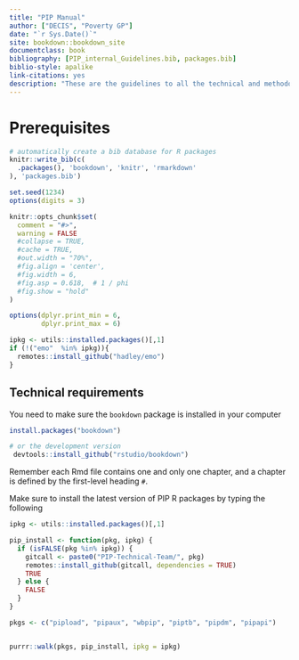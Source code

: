 ```yaml
--- 
title: "PIP Manual"
author: ["DECIS", "Poverty GP"]
date: "`r Sys.Date()`"
site: bookdown::bookdown_site
documentclass: book
bibliography: [PIP_internal_Guidelines.bib, packages.bib]
biblio-style: apalike
link-citations: yes
description: "These are the guidelines to all the technical and methodological decisions taken during the creation of packges for the PIP workflow."
---
```


# Prerequisites {-}

```r
# automatically create a bib database for R packages
knitr::write_bib(c(
  .packages(), 'bookdown', 'knitr', 'rmarkdown'
), 'packages.bib')

set.seed(1234)
options(digits = 3)

knitr::opts_chunk$set(
  comment = "#>",
  warning = FALSE
  #collapse = TRUE,
  #cache = TRUE,
  #out.width = "70%",
  #fig.align = 'center',
  #fig.width = 6,
  #fig.asp = 0.618,  # 1 / phi
  #fig.show = "hold"
)

options(dplyr.print_min = 6, 
        dplyr.print_max = 6)

ipkg <- utils::installed.packages()[,1]
if (!("emo"  %in% ipkg)){
  remotes::install_github("hadley/emo")
}

```


## Technical requirements
You need to make sure the `bookdown` package is installed in your computer
```r
install.packages("bookdown")

# or the development version
 devtools::install_github("rstudio/bookdown")
```

Remember each Rmd file contains one and only one chapter, and a chapter is defined by the first-level heading `#`.


Make sure to install the latest version of PIP R packages by typing the following

```r
ipkg <- utils::installed.packages()[,1]

pip_install <- function(pkg, ipkg) {
  if (isFALSE(pkg %in% ipkg)) {
    gitcall <- paste0("PIP-Technical-Team/", pkg)
    remotes::install_github(gitcall, dependencies = TRUE)
    TRUE
  } else {
    FALSE
  }
}

pkgs <- c("pipload", "pipaux", "wbpip", "piptb", "pipdm", "pipapi")


purrr::walk(pkgs, pip_install, ipkg = ipkg)

```
